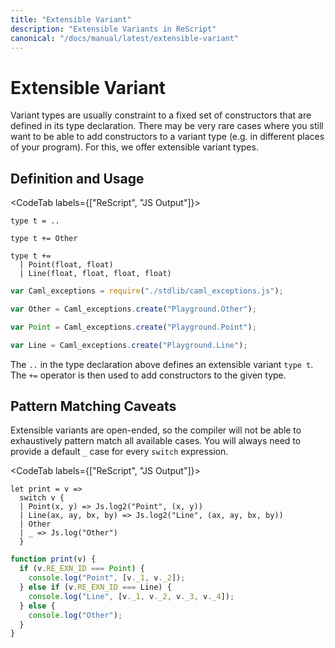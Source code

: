 ```yaml
---
title: "Extensible Variant"
description: "Extensible Variants in ReScript"
canonical: "/docs/manual/latest/extensible-variant"
---
```


# Extensible Variant

Variant types are usually constraint to a fixed set of constructors that are defined in its type declaration. There may be very rare cases where you still want to be able to add constructors to a variant type (e.g. in different places of your program). For this, we offer extensible variant types.

## Definition and Usage

<CodeTab labels={["ReScript", "JS Output"]}>

```res example
type t = ..

type t += Other

type t +=
  | Point(float, float)
  | Line(float, float, float, float)
```
```js
var Caml_exceptions = require("./stdlib/caml_exceptions.js");

var Other = Caml_exceptions.create("Playground.Other");

var Point = Caml_exceptions.create("Playground.Point");

var Line = Caml_exceptions.create("Playground.Line");
```

</CodeTab>

The `..` in the type declaration above defines an extensible variant `type t`. The `+=` operator is then used to add constructors to the given type. 

## Pattern Matching Caveats

Extensible variants are open-ended, so the compiler will not be able to exhaustively pattern match all available cases. You will always need to provide a default `_` case for every `switch` expression. 


<CodeTab labels={["ReScript", "JS Output"]}>


```res example
let print = v =>
  switch v {
  | Point(x, y) => Js.log2("Point", (x, y))
  | Line(ax, ay, bx, by) => Js.log2("Line", (ax, ay, bx, by))
  | Other
  | _ => Js.log("Other")
  }
```
```js
function print(v) {
  if (v.RE_EXN_ID === Point) {
    console.log("Point", [v._1, v._2]);
  } else if (v.RE_EXN_ID === Line) {
    console.log("Line", [v._1, v._2, v._3, v._4]);
  } else {
    console.log("Other");
  } 
}
```

</CodeTab>